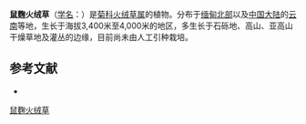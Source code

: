{{Speciesbox
| name = 鼠麴火绒草
| status = 
| status_system = 
| image =
| genus = Leontopodium
| species = forrestianum
| authority = Hand.-Mazz.
}}

'''鼠麴火绒草'''（[[学名|学名]]：{{lang|la|''Leontopodium forrestianum''}}）是[[菊科|菊科]][[火绒草属|火绒草属]]的植物。分布于[[缅甸北部|缅甸北部]]以及[[中国大陆|中国大陆]]的[[云南|云南]]等地，生长于海拔3,400米至4,000米的地区，多生长于石砾地、高山、亚高山干燥草地及灌丛的边缘，目前尚未由人工引种栽培。

== 参考文献 ==
<div class="references-small">
* {{cite web| url =http://www.bioinfo.cn/db05/KmzwSpecies.php?action=view&id=4985| title =鼠麴火绒草| work =《中国高等植物数据库全库》| publisher =中国科学院微生物研究所| author =昆明植物研究所| accessdate =2009-02-25| deadurl =yes| archiveurl =https://web.archive.org/web/20160305023541/http://www.bioinfo.cn/db05/KmzwSpecies.php?action=view&id=4985| archivedate =2016-03-05}}
</div>
{{Taxonbar|from=Q11180081}}

[[Category:火绒草属|鼠麴火绒草]]


{{植物小作品}}